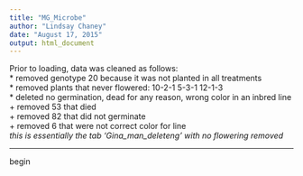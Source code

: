 ```yaml
---
title: "MG_Microbe"
author: "Lindsay Chaney"
date: "August 17, 2015"
output: html_document
---
```


Prior to loading, data was cleaned as follows:  
* removed genotype 20 because it was not planted in all treatments  
* removed plants that never flowered: 10-2-1   5-3-1   12-1-3  
* deleted no germination, dead for any reason, wrong color in an inbred line  
  + removed 53 that died  
  + removed 82 that did not germinate  
  + removed 6 that were not correct color for line  
*this is essentially the tab 'Gina_man_deleteng' with no flowering removed*  

***
begin